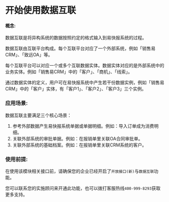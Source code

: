# 开始使用数据互联
<!-- 以下具体详情可参考 wiki 中相关产品文档，保证客户能够在清晰明确的了解下再开始后续的接口开发，以此减少不必要的疑惑。 -->

#### 概念:
<!-- 主要描述该模块的产品定位，一些名词解释，该功能在易快报中的入口，使用步骤等。使客户开发前对此模块有一定基础了解。 -->

数据互联是将异构系统的数据按照约定的格式输入到易快报系统的过程。

数据互联由互联平台构成。每个互联平台对应了一个外部系统，例如「销售易CRM」、「致远OA」等。

每个互联平台可以对应一个或多个互联数据实体。数据实体对应的是外部系统中的业务实体。例如「销售易CRM」中的「客户」、「商机」、「线索」。

通过数据实体的定义，用户可在易快报系统中产生若干份数据实例，例如「销售易CRM」中的「客户」实体，有「客户1」、「客户2」、「客户3」三个实例。



### 应用场景:
<!-- 主要描述该模块适用的核心场景，告知客户在何种业务下需要使用此功能。 -->
数据互联主要满足三个核心场景：

1. 参考外部数据产生易快报系统单据或单据明细。例如：导入订单成为消费明细。
2. 关联外部系统的审批单据。例如：在报销单里关联OA合同审批单。
3. 关联外部系统的基础档案。例如：在报销单里关联CRM系统的客户。



### 使用前提:
<!-- 如果该功能需要依赖charge，需要提前告知客服如何操作 -->

在使用该模块相关接口前，请确保您的企业已经开启了`开放接口(新)`与`数据互联`功能。

您可以联系您的实施顾问来开通此功能，也可以拨打客服热线`400-999-8293`获取更多支持。

